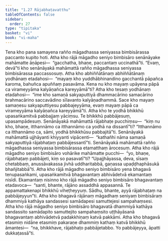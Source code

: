 ```yaml
---
title: "1.27 Rājabhaṭavatthu"
tableOfContents: false
sidebar:
  order: 27
type: "tipitaka"
basket: "vi"
book: "vi-maha"
---
```



<DynamicBreadcrumb />

<Division number="90" book="vi-maha" e="ch" v="3" p="103">

<Paragraph number="426" book="vi-maha">
Tena kho pana samayena rañño māgadhassa seniyassa bimbisārassa paccanto kupito hoti. Atha kho rājā māgadho seniyo bimbisāro senānāyake mahāmatte āṇāpesi—  “gacchatha, bhaṇe, paccantaṃ uccinathā”ti. “Evaṃ, devā”ti kho senānāyakā mahāmattā rañño māgadhassa seniyassa bimbisārassa paccassosuṃ. Atha kho abhiññātānaṃ abhiññātānaṃ yodhānaṃ etadahosi—  “mayaṃ kho yuddhābhinandino gacchantā pāpañca karoma, bahuñca apuññaṃ pasavāma. Kena nu kho mayaṃ upāyena pāpā ca virameyyāma kalyāṇañca kareyyāmā”ti?
</Paragraph>

<Paragraph number="427" book="vi-maha">
Atha kho tesaṃ yodhānaṃ etadahosi—  “ime kho samaṇā sakyaputtiyā dhammacārino samacārino brahmacārino saccavādino sīlavanto kalyāṇadhammā. Sace kho mayaṃ samaṇesu sakyaputtiyesu pabbajeyyāma, evaṃ mayaṃ pāpā ca virameyyāma kalyāṇañca kareyyāmā”ti. Atha kho te yodhā bhikkhū upasaṅkamitvā pabbajjaṃ yāciṃsu. Te bhikkhū pabbājesuṃ, upasampādesuṃ. Senānāyakā mahāmattā rājabhaṭe pucchiṃsu—  “kiṃ nu kho, bhaṇe, itthannāmo ca itthannāmo ca yodhā na dissantī”ti? “Itthannāmo ca itthannāmo ca, sāmi, yodhā bhikkhūsu pabbajitā”ti. Senānāyakā mahāmattā ujjhāyanti khiyyanti vipācenti—  “kathañhi nāma samaṇā sakyaputtiyā rājabhaṭaṃ pabbājessantī”ti. Senānāyakā mahāmattā rañño māgadhassa seniyassa bimbisārassa etamatthaṃ ārocesuṃ.
</Paragraph>

<Paragraph number="428" book="vi-maha">
Atha kho rājā māgadho seniyo bimbisāro vohārike mahāmatte pucchi—  “yo, bhaṇe, rājabhaṭaṃ pabbājeti, kiṃ so pasavatī”ti? “Upajjhāyassa, deva, sīsaṃ chetabbaṃ, anussāvakassa jivhā uddharitabbā, gaṇassa upaḍḍhaphāsukā bhañjitabbā”ti. Atha kho rājā māgadho seniyo bimbisāro yena bhagavā tenupasaṅkami, upasaṅkamitvā bhagavantaṃ abhivādetvā ekamantaṃ nisīdi. Ekamantaṃ nisinno kho rājā māgadho seniyo bimbisāro bhagavantaṃ etadavoca—  “santi, bhante, rājāno assaddhā appasannā. Te appamattakenapi bhikkhū viheṭheyyuṃ. Sādhu, bhante, ayyā rājabhaṭaṃ na pabbājeyyun”ti. Atha kho bhagavā rājānaṃ māgadhaṃ seniyaṃ bimbisāraṃ dhammiyā kathāya sandassesi samādapesi samuttejesi sampahaṃsesi. Atha kho rājā māgadho seniyo bimbisāro bhagavatā dhammiyā kathāya sandassito samādapito samuttejito sampahaṃsito uṭṭhāyāsanā bhagavantaṃ abhivādetvā padakkhiṇaṃ katvā pakkāmi. Atha kho bhagavā etasmiṃ nidāne etasmiṃ pakaraṇe dhammiṃ kathaṃ katvā bhikkhū āmantesi—  “na, bhikkhave, rājabhaṭo pabbājetabbo. Yo pabbājeyya, āpatti dukkaṭassā”ti.
</Paragraph>
</Division>